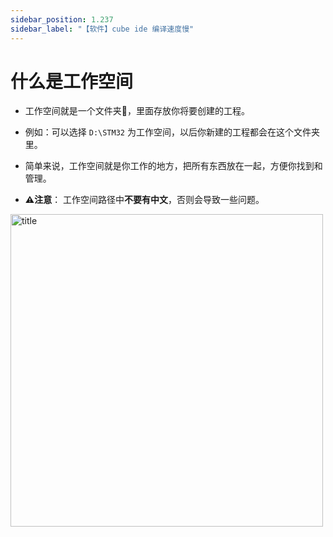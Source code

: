 ```yaml
---
sidebar_position: 1.237
sidebar_label: "【软件】cube ide 编译速度慢"
---
```


# 什么是工作空间

- 工作空间就是一个文件夹📂，里面存放你将要创建的工程。

- 例如：可以选择 `D:\STM32` 为工作空间，以后你新建的工程都会在这个文件夹里。

- 简单来说，工作空间就是你工作的地方，把所有东西放在一起，方便你找到和管理。

- **⚠️注意**： 工作空间路径中**不要有中文**，否则会导致一些问题。

<div style={{ display: "flex", justifyContent: "center", alignItems: "center", marginBottom: "20px"}}>
<img src={require('/docs/stm32/getting-started/img/selworkspace.png').default} alt="title" width="500px" />
</div>